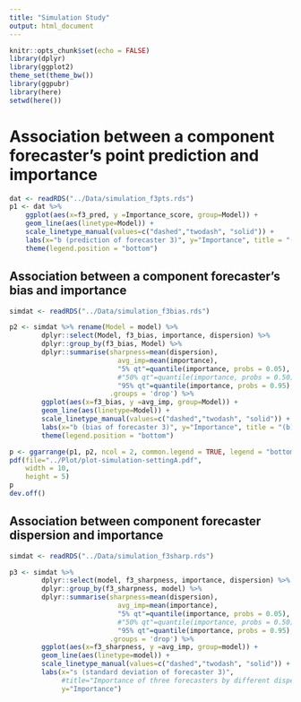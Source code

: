 ```yaml
---
title: "Simulation Study"
output: html_document
---
```


```r
knitr::opts_chunk$set(echo = FALSE)
library(dplyr)
library(ggplot2)
theme_set(theme_bw())
library(ggpubr)
library(here)
setwd(here())
```

# Association between a component forecaster's point prediction and importance 

```r
dat <- readRDS("../Data/simulation_f3pts.rds")
p1 <- dat %>% 
    ggplot(aes(x=f3_pred, y =Importance_score, group=Model)) +
    geom_line(aes(linetype=Model)) +
    scale_linetype_manual(values=c("dashed","twodash", "solid")) +
    labs(x="b (prediction of forecaster 3)", y="Importance", title = "(a)") +
    theme(legend.position = "bottom")
```


## Association between a component forecaster's bias and importance

```r
simdat <- readRDS("../Data/simulation_f3bias.rds")

p2 <- simdat %>% rename(Model = model) %>% 
        dplyr::select(Model, f3_bias, importance, dispersion) %>%
        dplyr::group_by(f3_bias, Model) %>%
        dplyr::summarise(sharpness=mean(dispersion), 
                           avg_imp=mean(importance), 
                           "5% qt"=quantile(importance, probs = 0.05), 
                           #"50% qt"=quantile(importance, probs = 0.50),
                           "95% qt"=quantile(importance, probs = 0.95), 
                         .groups = 'drop') %>% 
        ggplot(aes(x=f3_bias, y =avg_imp, group=Model)) +
        geom_line(aes(linetype=Model)) +
        scale_linetype_manual(values=c("dashed","twodash", "solid")) +
        labs(x="b (bias of forecaster 3)", y="Importance", title = "(b)") +
        theme(legend.position = "bottom")
```


```r
p <- ggarrange(p1, p2, ncol = 2, common.legend = TRUE, legend = "bottom")
pdf(file="../Plot/plot-simulation-settingA.pdf",
    width = 10,
    height = 5)
p
dev.off()
```


## Association between component forecaster dispersion and importance

```r
simdat <- readRDS("../Data/simulation_f3sharp.rds")

p3 <- simdat %>% 
        dplyr::select(model, f3_sharpness, importance, dispersion) %>%
        dplyr::group_by(f3_sharpness, model) %>%
        dplyr::summarise(sharpness=mean(dispersion), 
                           avg_imp=mean(importance), 
                           "5% qt"=quantile(importance, probs = 0.05), 
                           #"50% qt"=quantile(importance, probs = 0.50),
                           "95% qt"=quantile(importance, probs = 0.95), 
                         .groups = 'drop') %>% 
        ggplot(aes(x=f3_sharpness, y =avg_imp, group=model)) +
        geom_line(aes(linetype=model)) +
        scale_linetype_manual(values=c("dashed","twodash", "solid")) +
        labs(x="s (standard deviation of forecaster 3)",
             #title="Importance of three forecasters by different dispersion of forecaster 3", 
             y="Importance") 
```

